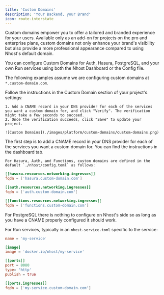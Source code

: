 ```yaml
---
title: 'Custom Domains'
description: 'Your Backend, your Brand'
icon: route-interstate
---
```


Custom domains empower you to offer a tailored and branded experience for your users. Available only as an add-on for projects on the pro and enterprise plans, custom domains not only enhance your brand's visibility but also provide a more professional appearance compared to using Nhost's default domain.

You can configure Custom Domains for Auth, Hasura, PostgreSQL, and your own Run services using both the Nhost Dashboard or the Config file.

The following examples assume we are configuring custom domains at `*.custom-domain.com`.


<Tabs>
  <Tab title="Dashboard">
    Follow the instructions in the Custom Domain section of your project's settings:

    1. Add a CNAME record in your DNS provider for each of the services you want a custom domain for, and click "Verify". The verification might take a few seconds to succeed.
    2. Once the verification succeeds, click "Save" to update your project.

    ![Custom Domains](./images/platform/custom-domains/custom-domains.png)

  </Tab>

  <Tab title="Config File">
    The first step is to add a CNAME record in your DNS provider for each of the services you want a custom domain for. You can find the instructions in the dashboard tab.

    For Hasura, Auth, and Functions, custom domains are defined in the default `./nhost/config.toml` as follows:

```toml
[[hasura.resources.networking.ingresses]]
fqdn = ['hasura.custom-domain.com']

[[auth.resources.networking.ingresses]]
fqdn = ['auth.custom-domain.com']

[[functions.resources.networking.ingresses]]
fqdn = ['functions.custom-domain.com']
```

For PostgreSQL there is nothing to configure on Nhost's side so as long as you have a CNAME properly configured it should work.

For Run services, typically in an `nhost-service.toml` specific to the service:

```toml
name = 'my-service'

[image]
image = 'docker.io/nhost/my-service'

[[ports]]
port = 8080
type= 'http'
publish = true

[[ports.ingresses]]
fqdn = ['my-service.custom-domain.com']
```

  </Tab>
</Tabs>

